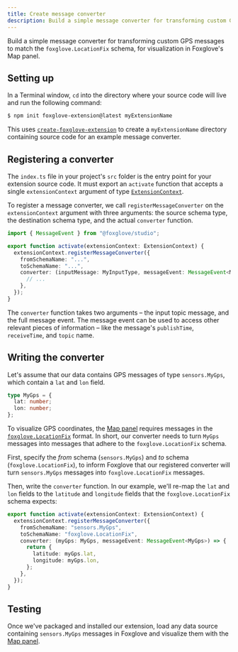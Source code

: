 ```yaml
---
title: Create message converter
description: Build a simple message converter for transforming custom GPS messages to match the `foxglove.LocationFix` schema, for visualization in Foxglove's Map panel.
---
```


Build a simple message converter for transforming custom GPS messages to match the `foxglove.LocationFix` schema, for visualization in Foxglove's Map panel.

## Setting up

In a Terminal window, `cd` into the directory where your source code will live and run the following command:

```bash
$ npm init foxglove-extension@latest myExtensionName
```

This uses [`create-foxglove-extension`](https://github.com/foxglove/create-foxglove-extension) to create a `myExtensionName` directory containing source code for an example message converter.

## Registering a converter

The `index.ts` file in your project's `src` folder is the entry point for your extension source code. It must export an `activate` function that accepts a single `extensionContext` argument of type [`ExtensionContext`](extension-context).

To register a message converter, we call `registerMessageConverter` on the `extensionContext` argument with three arguments: the source schema type, the destination schema type, and the actual `converter` function.

```typescript
import { MessageEvent } from "@foxglove/studio";

export function activate(extensionContext: ExtensionContext) {
  extensionContext.registerMessageConverter({
    fromSchemaName: "...",
    toSchemaName: "...",
    converter: (inputMessage: MyInputType, messageEvent: MessageEvent<MyInputType>) => {
      // ...
    },
  });
}
```

The `converter` function takes two arguments – the input topic message, and the full message event. The message event can be used to access other relevant pieces of information – like the message's `publishTime`, `receiveTime`, and `topic` name.

## Writing the converter

Let's assume that our data contains GPS messages of type `sensors.MyGps`, which contain a `lat` and `lon` field.

```typescript
type MyGps = {
  lat: number;
  lon: number;
};
```

To visualize GPS coordinates, the [Map panel](/docs/studio/panels/map) requires messages in the [`foxglove.LocationFix`](/docs/studio/messages/location-fix) format. In short, our converter needs to turn `MyGps` messages into messages that adhere to the `foxglove.LocationFix` schema.

First, specify the _from_ schema (`sensors.MyGps`) and _to_ schema (`foxglove.LocationFix`), to inform Foxglove that our registered converter will turn `sensors.MyGps` messages into `foxglove.LocationFix` messages.

Then, write the `converter` function. In our example, we'll re-map the `lat` and `lon` fields to the `latitude` and `longitude` fields that the `foxglove.LocationFix` schema expects:

```typescript
export function activate(extensionContext: ExtensionContext) {
  extensionContext.registerMessageConverter({
    fromSchemaName: "sensors.MyGps",
    toSchemaName: "foxglove.LocationFix",
    converter: (myGps: MyGps, messageEvent: MessageEvent<MyGps>) => {
      return {
        latitude: myGps.lat,
        longitude: myGps.lon,
      };
    },
  });
}
```

## Testing

Once we've packaged and installed our extension, load any data source containing `sensors.MyGps` messages in Foxglove and visualize them with the [Map panel](/docs/studio/panels/map).
